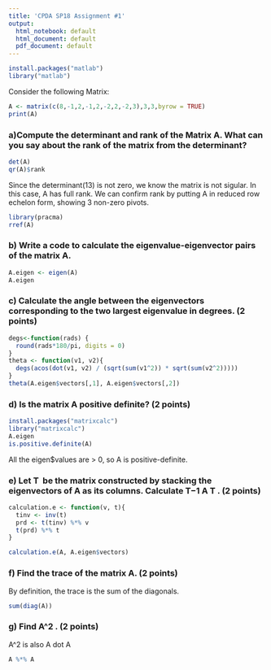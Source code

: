 ```yaml
---
title: 'CPDA SP18 Assignment #1'
output:
  html_notebook: default
  html_document: default
  pdf_document: default
---
```

```r
install.packages("matlab")
library("matlab")
```

Consider the following Matrix:
```r
A <- matrix(c(8,-1,2,-1,2,-2,2,-2,3),3,3,byrow = TRUE)
print(A)
```
### a)Compute the determinant and rank of the Matrix A.  What can you say about the rank of the matrix from the determinant?
```r
det(A)
qr(A)$rank
```
Since the determinant(13) is not zero, we know the matrix is not sigular. In this case, A has full rank.  We can confirm rank by putting A in reduced row echelon form, showing 3 non-zero pivots.
```r
library(pracma)
rref(A)
```

### b) Write a code to calculate the eigenvalue-eigenvector pairs of the matrix A.

```r
A.eigen <- eigen(A)
A.eigen
```
### c) Calculate the angle between the eigenvectors corresponding to the two largest eigenvalue in degrees. (2 points)
```r
degs<-function(rads) {
  round(rads*180/pi, digits = 0)
}
theta <- function(v1, v2){
  degs(acos(dot(v1, v2) / (sqrt(sum(v1^2)) * sqrt(sum(v2^2)))))
}
theta(A.eigen$vectors[,1], A.eigen$vectors[,2])
```

### d) Is the matrix A positive definite? (2 points)
```r
install.packages("matrixcalc")
library("matrixcalc")
A.eigen
is.positive.definite(A)
```


All the eigen$values are > 0, so A is positive-definite.

### e) Let T  be the matrix constructed by stacking the eigenvectors of A as its columns. Calculate T−1 A T . (2 points)
```r
calculation.e <- function(v, t){
  tinv <- inv(t)
  prd <- t(tinv) %*% v
  t(prd) %*% t
}

calculation.e(A, A.eigen$vectors)

```
### f) Find the trace of the matrix A. (2 points)
By definition, the trace is the sum of the diagonals.
```r
sum(diag(A))
```
### g) Find A^2 . (2 points)
A^2 is also A dot A
```r
A %*% A
```


